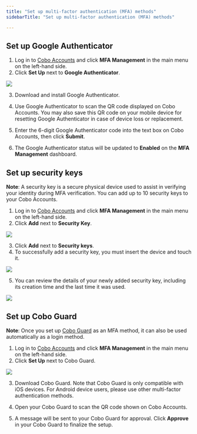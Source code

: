 ```yaml
---
title: "Set up multi-factor authentication (MFA) methods"
sidebarTitle: "Set up multi-factor authentication (MFA) methods"

---
```


## Set up Google Authenticator

1. Log in to [Cobo Accounts](https://accounts.cobo.com/) and click **MFA Management** in the main menu on the left-hand side.
2. Click **Set Up** next to **Google Authenticator**.

<img src="/images/cobo-accounts/q-HIkg_-w32EVlc6NBiAB8VpXO9FtOrm3Vll9uVWlxFljdf_2VxWloLqVvW6fMJ7T9i97PcPWNStXZtAahn1xVKil-BbVFr2Sl2HQz3DRjRZA10c6EfpPphRhu1WaCd9r9hWwznXWF7Jp3bQKnmVa4o.png" className="screenshot_full_screen"/>

3. Download and install Google Authenticator.

4. Use Google Authenticator to scan the QR code displayed on Cobo Accounts. You may also save this QR code on your mobile device for resetting Google Authenticator in case of device loss or replacement.

5. Enter the 6-digit Google Authenticator code into the text box on Cobo Accounts, then click **Submit**.

6. The Google Authenticator status will be updated to **Enabled** on the **MFA Management** dashboard.

## Set up security keys

**Note**: A security key is a secure physical device used to assist in verifying your identity during MFA verification. You can add up to 10 security keys to your Cobo Accounts.

1. Log in to [Cobo Accounts](https://accounts.cobo.com/) and click **MFA Management** in the main menu on the left-hand side.
2. Click **Add** next to **Security Key**.

<img src="/images/cobo-accounts/9FBgJ9FhEkMbb4pw8jPM-HvRZaA86QiTX5CI6qpfmjmS8c8e8r4Z0B0HUa0Apgxb97hCcul9nlxuVqoAz0HsV8ezPSrQj7i2imXSW9SFuszEdBcamybVrxlRwJOBdAKok8C08o3Zb6naE_w2rReuiNk.png" className="screenshot_full_screen"/>

3. Click **Add** next to **Security keys**.
4. To successfully add a security key, you must insert the device and touch it.

<img src="/images/cobo-accounts/g3FHKpCEbBANaxRHdKCyd-4XWe5pOpbIAyGZ5Qlz16FeW0luzTiOkR9S8gZcBXSC7-4oIlyvAJaiXD31ZblZM9y1Fuf1zIZC5T-1Q884aNfYSjLh7s-QFH05_kTtn5tXJfI99TzzMbbgEL7Q3GGed1M.png" className="screenshot_modal"/>

5. You can review the details of your newly added security key, including its creation time and the last time it was used.

<img src="/images/cobo-accounts/y8XYrmZVMGjIxCn2rMr0U-Yy8ZLu0U2zt760lRR7lVdApX0VpDk0562DTlpWhicDSjr4jwaoaUCS88H0sSUmDBGQ2FEWX5VIIQK9SKWnmkrZzjJft8OT-7XZFLTGamtLn7Zxoj7D1M2L_Fle5CoHWck.png" className="screenshot_modal"/>


## Set up Cobo Guard

**Note**: Once you set up [Cobo Guard](/en/guard/introduction) as an MFA method, it can also be used automatically as a login method.

1. Log in to [Cobo Accounts](https://accounts.cobo.com/)  and click **MFA Management** in the main menu on the left-hand side.
2. Click **Set Up** next to Cobo Guard.

<img src="/images/cobo-accounts/Dvyx_ZtDfRZMaGn9e3Hfd5-JZLWQNp4cr4DhRyyq97mjmMlXvw9sDrmbgxjXBpXEetMLaD2uTAQaoL7y1grMkEG7FBkx_4JZNZfwxrFcV8rfw6RYrxkoB4L0HWXu8gxAuB_mA74l_j7u_7UowQS6TiM.png" className="screenshot_full_screen"/>

3. Download Cobo Guard. Note that Cobo Guard is only compatible with iOS devices. For Android device users, please use other multi-factor authentication methods.

4. Open your Cobo Guard to scan the QR code shown on Cobo Accounts.

5. A message will be sent to your Cobo Guard for approval. Click **Approve** in your Cobo Guard to finalize the setup.